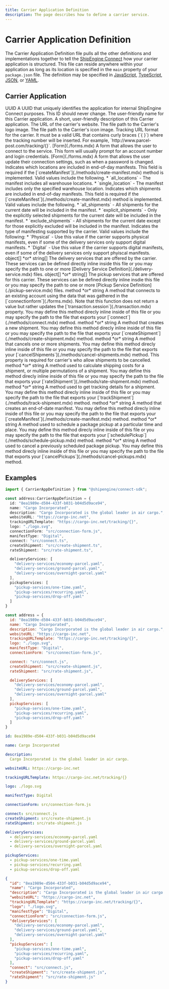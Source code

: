```yaml
---
title: Carrier Application Definition
description: The page describes how to define a carrier service.
---
```



Carrier Application Definition
===============================================
The Carrier Application Definition file pulls all the other definitions and implementations together to tell the [ShipEngine Connect](./../index.mdx) how your
carrier application is structured. This file can reside anywhere within your application as long as its location is specified
in the `main` property of your `package.json` file.
The definition may be specified in [JavaScript](https://developer.mozilla.org/en-US/docs/Web/JavaScript), [TypeScript](https://www.typescriptlang.org/), [JSON](https://developer.mozilla.org/en-US/docs/Web/JavaScript/Reference/Global_Objects/JSON), or
[YAML](https://en.wikipedia.org/wiki/YAML).



Carrier Application
----------------------------------------------
<Reference>

  <Field name="id" required={true}>
    <Type>
      UUID
    </Type>
    <Description>
      A UUID that uniquely identifies the application for internal ShipEngine Connect purposes. This ID should never change.
    </Description>
  </Field>

  <Field name="name" type="string" required={true}>
    <Description>
      The user-friendly name for this Carrier application.
    </Description>
  </Field>

  <Field name="description" type="string" required={false}>
    <Description>
      A short, user-friendly description of this Carrier application.
    </Description>
  </Field>

  <Field name="websiteURL" type="string" required={true}>
    <Description>
      The URL of the carrier's website.
    </Description>
  </Field>

  <Field name="logo" type="string" required={true}>
    <Description>
      The file path to the Carrier's logo image.
    </Description>
  </Field>

  <Field name="icon" type="string" required={true}>
    <Description>
      The file path to the Carrier's icon image.
    </Description>
  </Field>

  <Field name="trackingURLTemplate" type="string" required={true}>
    <Description>
      Tracking URL format for the carrier. It must be a valid URL that contains curly braces (`{ }`) where the tracking number will be inserted. For example, `http://www.parcel-post.com/tracking/{}`.
    </Description>
  </Field>

  <Field name="connectionForm" required={true}>
    <Type>
      [Form](./forms.mdx)
    </Type>
    <Description>
      A form that allows the user to connect to the service. This form will usually prompt for an account number and login credentials.
    </Description>
  </Field>

  <Field name="settingsForm" required={true}>
    <Type>
      [Form](./forms.mdx)
    </Type>
    <Description>
      A form that allows the user update their connection settings, such as when a password is changed.
    </Description>
  </Field>

  <Field name="manifestLocations" type="string" required={false}>
    <Description>
      Indicates which locations are included in end-of-day manifests. This field is required if the
      [`createManifest`](./methods/create-manifest.mdx) method is implemented.
      Valid values include the following.
      * `all_locations` - The manifest includes all warehouse locations.
      * `single_location` - The manifest includes only the specified warehouse location.
    </Description>
  </Field>

  <Field name="manifestShipments" type="string" required={false}>
    <Description>
      Indicates which shipments are included in end-of-day manifests. This field is required if the
       [`createManifest`](./methods/create-manifest.mdx) method is implemented.
      Valid values include the following.
      * `all_shipments` - All shipments for the current date will be included in the manifest.
      * `explicit_shipments` - Only the explicitly selected shipments for the current date will be included in the manifest.
      * `exclude_shipments` - All shipments for the current date except for those explicitly excluded will be included in the manifest.
    </Description>
  </Field>

  <Field name="manifestType" type="string" required={false}>
    <Description>
      Indicates the type of manifesting supported by the carrier. Valid values include the following:
      * `Physical` - Use this value if the carrier supports physical manifests, even if some of the delivery services only support digital manifests.
      * `Digital` - Use this value if the carrier supports digital manifests, even if some of the delivery services only support phyiscal manifests.
    </Description>
  </Field>

  <Field name="deliveryServices" required={true}>
    <Type>
      object[] *or*  string[]
    </Type>
    <Description>
      The delivery services that are offered by the carrier. These services can be defined directly inline inside this file or you may specify the path to one or more [Delivery Service Definition](./delivery-service.mdx) files.
    </Description>
  </Field>

  <Field name="pickupServices" required={true}>
    <Type>
      object[] *or* string[]
    </Type>
    <Description>
      The pickup services that are offered for this carrier. These services can be defined directly inline insdie this file or you may specify the path to one or more [Pickup Service Definition](./pickup-service.mdx) files.
    </Description>
  </Field>

  <Field name="connect" required={false}>
    <Type>
      method *or* string
    </Type>
    <Description>
      A method that connects to an existing account using the data that was gathered in the
      [`connectionform`](./forms.mdx).
      Note that this function does not return a value but rather updates the
      [`transaction.session`](./transaction.mdx) property.
      You may define this method direcly inline inside of this file or you may specify the path to the file
      that exports your [`connect`](./methods/connect.mdx) method.
    </Description>
  </Field>

  <Field name="createShipment" required={false}>
    <Type>
      method *or* string
    </Type>
    <Description>
      A method that creates a new shipment. You may define this method direcly inline inside of this file or you may specify the path to the file that exports your [`createShipment`](./methods/create-shipment.mdx) method.
    </Description>
  </Field>

  <Field name="cancelShipments" required={false}>
    <Type>
      method *or* string
    </Type>
    <Description>
      A method that cancels one or more shipments. You may define this method direcly inline inside
      of this file or you may specify the path to the file that exports your [`cancelShipments`](./methods/cancel-shipments.mdx)
       method. This property is required for carrier's who allow shipments to be cancelled.
    </Description>
  </Field>

  <Field name="rateShipment" required={false}>
    <Type>
      method *or* string
    </Type>
    <Description>
      A method used to calculate shipping costs for a shipment, or multiple permutations of a shipment. You may define this method direcly inline inside of this file or you may specify the path to the file that exports your [`rateShipment`](./methods/rate-shipment.mdx) method.
    </Description>
  </Field>

  <Field name="trackShipment" required={false}>
    <Type>
      method *or* string
    </Type>
    <Description>
      A method used to get tracking details for a shipment. You may define this method direcly inline inside of this file or you may specify the path to the file that exports your [`trackShipment`](./methods/track-shipment.mdx) method.
    </Description>
  </Field>

  <Field name="createManifest" required={false}>
    <Type>
      method *or* string
    </Type>
    <Description>
      A method that creates an end-of-date manifest. You may define this method direcly inline inside of this file or you may specify the path to the file that exports your [`createManifest`](./methods/create-manifest.mdx) method.
    </Description>
  </Field>

  <Field name="schedulePickup" required={false}>
    <Type>
      method *or* string
    </Type>
    <Description>
      A method used to schedule a package pickup at a particular time and place. You may define this method direcly inline inside of this file or you may specify the path to the file that exports your [`schedulePickup`](./methods/schedule-pickup.mdx) method.
    </Description>
  </Field>

  <Field name="cancelPickups" required={false}>
    <Type>
      method *or* string
    </Type>
    <Description>
      A method used to cancel a previously scheduled package pickup. You may define this method direcly inline inside of this file or you may specify the path to the file that exports your [`cancelPickups`](./methods/cancel-pickups.mdx) method.
    </Description>
  </Field>

</Reference>


Examples
------------
```typescript
import { CarrierAppDefinition } from "@shipengine/connect-sdk";

const address:CarrierAppDefinition = {
  id: "8ea1989e-d504-433f-b031-b04d5d9ace94",
  name: "Cargo Incorporated",
  description: "Cargo Incorporated is the global leader in air cargo.",
  websiteURL: "https://cargo-inc.net",
  trackingURLTemplate: "https://cargo-inc.net/tracking/{}",
  logo: "./logo.svg",
  connectionForm: "src/connection-form.js",
  manifestType: "Digital",
  connect: "src/connect.ts",
  createShipment: "src/create-shipment.ts",
  rateShipment: "src/rate-shipment.ts",

  deliveryServices: [
    "delivery-services/economy-parcel.yaml",
    "delivery-services/ground-parcel.yaml",
    "delivery-services/overnight-parcel.yaml"
  ],
  pickupServices: [
    "pickup-services/one-time.yaml",
    "pickup-services/recurring.yaml",
    "pickup-services/drop-off.yaml"
  ]
}
```

```javascript
const address = {
  id: "8ea1989e-d504-433f-b031-b04d5d9ace94",
  name: "Cargo Incorporated",
  description: "Cargo Incorporated is the global leader in air cargo.",
  websiteURL: "https://cargo-inc.net",
  trackingURLTemplate: "https://cargo-inc.net/tracking/{}",
  logo: "./logo.svg",
  manifestType: "Digital",
  connectionForm: "src/connection-form.js",

  connect: "src/connect.js",
  createShipment: "src/create-shipment.js",
  rateShipment: "src/rate-shipment.js",

  deliveryServices: [
    "delivery-services/economy-parcel.yaml",
    "delivery-services/ground-parcel.yaml",
    "delivery-services/overnight-parcel.yaml"
  ],
  pickupServices: [
    "pickup-services/one-time.yaml",
    "pickup-services/recurring.yaml",
    "pickup-services/drop-off.yaml"
  ]
}
```

```yaml
id: 8ea1989e-d504-433f-b031-b04d5d9ace94

name: Cargo Incorporated

description:
  Cargo Incorporated is the global leader in air cargo.

websiteURL: https://cargo-inc.net

trackingURLTemplate: https://cargo-inc.net/tracking/{}

logo: ./logo.svg

manifestType: Digital

connectionForm: src/connection-form.js

connect: src/connect.js
createShipment: src/create-shipment.js
rateShipment: src/rate-shipment.js

deliveryServices:
  - delivery-services/economy-parcel.yaml
  - delivery-services/ground-parcel.yaml
  - delivery-services/overnight-parcel.yaml

pickupServices:
  - pickup-services/one-time.yaml
  - pickup-services/recurring.yaml
  - pickup-services/drop-off.yaml
```

```json
{
  "id": "8ea1989e-d504-433f-b031-b04d5d9ace94",
  "name": "Cargo Incorporated",
  "description": "Cargo Incorporated is the global leader in air cargo.",
  "websiteURL": "https://cargo-inc.net",
  "trackingURLTemplate": "https://cargo-inc.net/tracking/{}",
  "logo": "./logo.svg",
  "manifestType": "Digital",
  "connectionForm": "src/connection-form.js",
  "deliveryServices": [
    "delivery-services/economy-parcel.yaml",
    "delivery-services/ground-parcel.yaml",
    "delivery-services/overnight-parcel.yaml"
  ],
  "pickupServices": [
    "pickup-services/one-time.yaml",
    "pickup-services/recurring.yaml",
    "pickup-services/drop-off.yaml"
  ],
  "connect": "src/connect.js",
  "createShipment": "src/create-shipment.js",
  "rateShipment": "src/rate-shipment.js"
}
```
